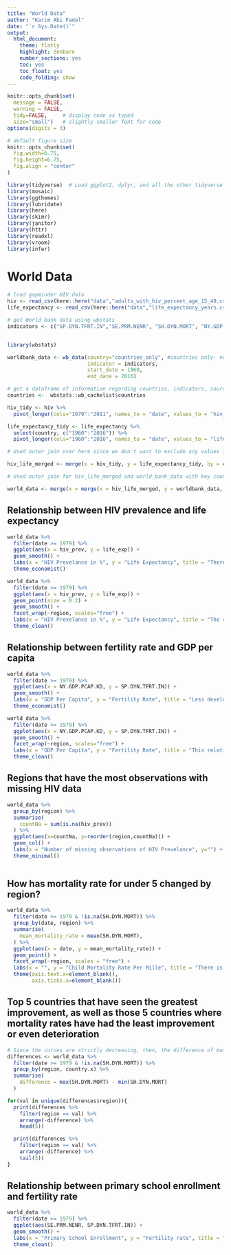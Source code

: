 ```yaml
---
title: "World Data"
author: "Karim Abi Fadel"
date: "`r Sys.Date()`"
output:
  html_document:
    theme: flatly
    highlight: zenburn
    number_sections: yes
    toc: yes
    toc_float: yes
    code_folding: show
---
```



```r
knitr::opts_chunk$set(
  message = FALSE, 
  warning = FALSE, 
  tidy=FALSE,     # display code as typed
  size="small")   # slightly smaller font for code
options(digits = 3)

# default figure size
knitr::opts_chunk$set(
  fig.width=6.75, 
  fig.height=6.75,
  fig.align = "center"
)
```


```r
library(tidyverse)  # Load ggplot2, dplyr, and all the other tidyverse packages
library(mosaic)
library(ggthemes)
library(lubridate)
library(here)
library(skimr)
library(janitor)
library(httr)
library(readxl)
library(vroom)
library(infer)
```


# World Data

```r

# load gapminder HIV data
hiv <- read_csv(here::here("data","adults_with_hiv_percent_age_15_49.csv"))
life_expectancy <- read_csv(here::here("data","life_expectancy_years.csv"))

# get World bank data using wbstats
indicators <- c("SP.DYN.TFRT.IN","SE.PRM.NENR", "SH.DYN.MORT", "NY.GDP.PCAP.KD")


library(wbstats)

worldbank_data <- wb_data(country="countries_only", #countries only- no aggregates like Latin America, Europe, etc.
                          indicator = indicators, 
                          start_date = 1960, 
                          end_date = 2016)

# get a dataframe of information regarding countries, indicators, sources, regions, indicator topics, lending types, income levels,  from the World Bank API 
countries <-  wbstats::wb_cachelist$countries

```

```r
hiv_tidy <- hiv %>% 
  pivot_longer(cols="1979":"2011", names_to = "date", values_to = "hiv_prev")

life_expectancy_tidy <- life_expectancy %>%
  select(country, c("1960":"2016")) %>% 
  pivot_longer(cols="1960":"2016", names_to = "date", values_to = "life_exp")

# Used outer join over here since we don't want to exclude any values from either data frame

hiv_life_merged <- merge(x = hiv_tidy, y = life_expectancy_tidy, by = c("country","date"), all = TRUE)

# Used outer join for hiv_life_merged and world_bank_data with key country and date. But, used left outer join between that and countries frame to exclude the countries such as Middle East etc. (this is not a country in our other frame)

world_data <- merge(x = merge(x = hiv_life_merged, y = worldbank_data, by = c("country","date"), all = TRUE), y = countries, by = c("iso2c","iso3c"), all.x = TRUE) %>% filter(!is.na(region))
```


## Relationship between HIV prevalence and life expectancy
```r
world_data %>% 
  filter(date >= 1979) %>% 
  ggplot(aes(x = hiv_prev, y = life_exp)) +
  geom_smooth() +
  labs(x = "HIV Prevelance in %", y = "Life Expectancy", title = "There is a negative relationship between a population's \nlife expectancy and HIV prevalence") +
  theme_economist()

world_data %>%
  filter(date >= 1979) %>% 
  ggplot(aes(x = hiv_prev, y = life_exp)) +
  geom_point(size = 0.2) +
  geom_smooth() +
  facet_wrap(~region, scales="free") +
  labs(x = "HIV Prevelance in %", y = "Life Expectancy", title = "The relationship is not as prevalent in developed regions\ndue to antiretroviral therapy") +
  theme_clean()
```

## Relationship between fertility rate and GDP per capita
```r
world_data %>%
  filter(date >= 1979) %>% 
  ggplot(aes(x = NY.GDP.PCAP.KD, y = SP.DYN.TFRT.IN)) +
  geom_smooth() +
  labs(x = "GDP Per Capita", y = "Fertility Rate", title = "Less developed economies tend to have higher fertility\nrates due to labour demand and lack of contreception") +
  theme_economist()

world_data %>%
  filter(date >= 1979) %>% 
  ggplot(aes(x = NY.GDP.PCAP.KD, y = SP.DYN.TFRT.IN)) +
  geom_smooth() +
  facet_wrap(~region, scales="free") +
  labs(x = "GDP Per Capita", y = "Fertility Rate", title = "This relationship applies less in Middle East\nand Africa since very wealthy families tend to\nhave many children") +
  theme_clean()
```

## Regions that have the most observations with missing HIV data
```r
world_data %>%
  group_by(region) %>% 
  summarise(
    countNa = sum(is.na(hiv_prev))
  ) %>% 
  ggplot(aes(x=countNa, y=reorder(region,countNa))) +
  geom_col() +
  labs(x = "Number of missing observations of HIV Prevelance", y="") +
  theme_minimal()
  
```

## How has mortality rate for under 5 changed by region?
```r
world_data %>% 
  filter(date >= 1979 & !is.na(SH.DYN.MORT)) %>% 
  group_by(date, region) %>% 
  summarise(
    mean_mortality_rate = mean(SH.DYN.MORT),
  ) %>% 
  ggplot(aes(x = date, y = mean_mortality_rate)) +
  geom_point() +
  facet_wrap(~region, scales = "free") +
  labs(x = "", y = "Child Mortality Rate Per Mille", title = "There is a clear decrease in mortality rates over time (1979-2011)\nin all regions") +
  theme(axis.text.x=element_blank(),
        axis.ticks.x=element_blank())
```

## Top 5 countries that have seen the greatest improvement, as well as those 5 countries where mortality rates have had the least improvement or even deterioration
```r
# Since the curves are strictly decreasing, then, the difference of max and min will give the final value minus the initial value
differences <- world_data %>% 
  filter(date >= 1979 & !is.na(SH.DYN.MORT)) %>%
  group_by(region, country.x) %>% 
  summarise(
    difference = max(SH.DYN.MORT) - min(SH.DYN.MORT)
  )

for(val in unique(differences$region)){
  print(differences %>% 
    filter(region == val) %>% 
    arrange(-difference) %>% 
    head(5))

  print(differences %>% 
    filter(region == val) %>% 
    arrange(-difference) %>% 
    tail(5))
}
```


## Relationship between primary school enrollment and fertility rate
```r
world_data %>%
  filter(date >= 1979) %>% 
  ggplot(aes(SE.PRM.NENR, SP.DYN.TFRT.IN)) +
  geom_smooth() +
  labs(x = "Primary School Enrollment", y = "Fertility rate", title = "Increased fertility rate can be associated with lower primary\nschool enrollment") +
  theme_clean()
```
